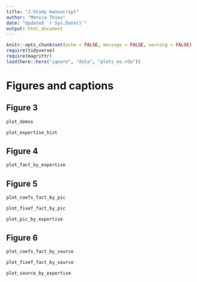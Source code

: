 ```yaml
---
title: "J-Study manuscript"
author: "Monica Thieu"
date: "Updated `r Sys.Date()`"
output: html_document
---
```


```r
knitr::opts_chunk$set(echo = FALSE, message = FALSE, warning = FALSE)
require(tidyverse)
require(magrittr)
load(here::here("ignore", "data", "plots_ms.rda"))
```

# Figures and captions

## Figure 3

```r
plot_demos
```

```r
plot_expertise_hist
```

## Figure 4

```r
plot_fact_by_expertise
```

## Figure 5

```r
plot_coefs_fact_by_pic
```

```r
plot_fixef_fact_by_pic
```

```r
plot_pic_by_expertise
```


## Figure 6

```r
plot_coefs_fact_by_source
```

```r
plot_fixef_fact_by_source
```

```r
plot_source_by_expertise
```


<!--
# OLD STUFF I FOUND IN HERE: Intro

Derpy abstract for myself:

Individual behavioral differences in human memory pay testament to the complexity of our memory systems. Studying people performing at extremes of the memory spectrum can help us learn more about memory systems as they might function in the typical individual. However, memory, especially superior memory, is not a single construct. People may exhibit markedly strong memory in a variety of ways, each of which might rely on a different feature of the memory system. Nearly all research on people with superior memory has focused on superior memorizers, or individuals with the ability, through some combination of untrained and trained strategy, to quickly encode large amounts of information, typically otherwise meaningless, and retrieve it with high accuracy. 

Not all feats of impressive memory involve encoding large bodies of information at once, whether incidental or intentional. Other feats of memory are (or appear) more retrieval-based. Trivia games are one popular example, where competitors attempt to retrieve the most general knowledge, often as quickly as possible. Trivia experts are able to rapidly retrieve a broad range of facts, often having first encoded these facts years in the past. Notably, they often do this without apparent use of any memorization strategy [CITE]. Given two people with approximately equivalent life experience, and exposure to general knowledge through schooling, what leads one person to be more successful in retaining and/or retrieving facts in a cued recall situation?

Basic outline:

- Episodic and semantic memory: separate? intertwined?
    - MTL amnesics perform worse than controls on semantic fluency tasks (name exemplars of X category) that can be solved with an autobiographical episodic strategy [e.g. @Greenberg:2009fq; @Sheldon:2012ju]
    - To the degree that a task is not "process-pure," we are likely to observe interdependencies between semantic and episodic memory if both might be individually contributing to task performance. But what about semantic memory tasks that do not have obvious episodic strategies, typically those that are speeded enough to preclude episodic elaboration?
        - Participants making famous/nonfamous judgments of names, and reading names out loud, are faster to judge/read famous names with greater autobiographical significance, such that those names are more likely to be associated with autobiographical memories [@Westmacott:2003ee]
        - Participants make lexical decisions about studied words faster for words they will later "remember" vs "know" [@Sheldon:2010cd]. The authors suggest this provides evidence for ecphory or some other fast episodic retrieval component
        - Ecphoric signals may be detected _early_ during old/new recognition trials [@Waldhauser:2016fx]
        - Can this putative ecphory also support complex semantic retrieval, like answering general knowledge questions?
- What can studying trivia experts tell us about overlap between episodic and semantic memory?
    - individual differences in ecphoric strength at retrieval could contribute to 
    - detect differing contributions of encoding- and retrieval-stage processes to overall retrieval success
    - 
- What can studying trivia experts tell us that studying other special populations doesn't?
    - Relative to **amnesic patients:** patient work allows us to make critical claims about necessary and sufficient contributions of different structures/systems to memory tasks. However, these conclusions might not apply at the other end of the spectrum. Said otherwise, the contribution of "pure" episodic vs semantic components to task performance might not vary linearly with episodic and semantic memory ability all the way along the spectrum from impaired to exceptional.
    - Relative to folks with **highly superior autobiographical memory:** Most people with HSAM who have been documented in case and group studies fail to show superior memory for historical events that happened before they were born. General knowledge expertise seems epiphenomenal to superior memory for current events as a subset of autobiographical memory [@McGaugh:2014jh]
    - Relative to **memory champions:** modern memory champions deploy deliberate mnemonic strategies to encode huge amounts of information in a single sitting. General knowledge generally is acquired bit by bit and then tested at once, as opposed to having to encode at once and retrieve at once. Memory champions SEEM (cite? hard to find when people test this stuff) not to show above average general knowledge

    
- What research has been done on superior memory?
    - Superior memorizers
    - (MAYBE SCRATCH) savants?
    - Highly superior autobiographical memory
- What can studying trivia experts tell us that studying other superior memory groups doesn't?
    - Trivia expertise might be more likely to derive from innate memory differences than superior memorization, which tends to rely on becoming facile with a strategy
    - Trivia facts, as must anything else, must be encoded through episodic mechanisms, but once encoded, are considered squarely within the domain of semantic memory. Studying trivia memory can tell us a lot about the putative boundary between episodic and semantic memory
    - [@Brandt:2017cd]
- What research has been done on general knowledge capacity as its own memory construct?
- Thus, the current study
-->
